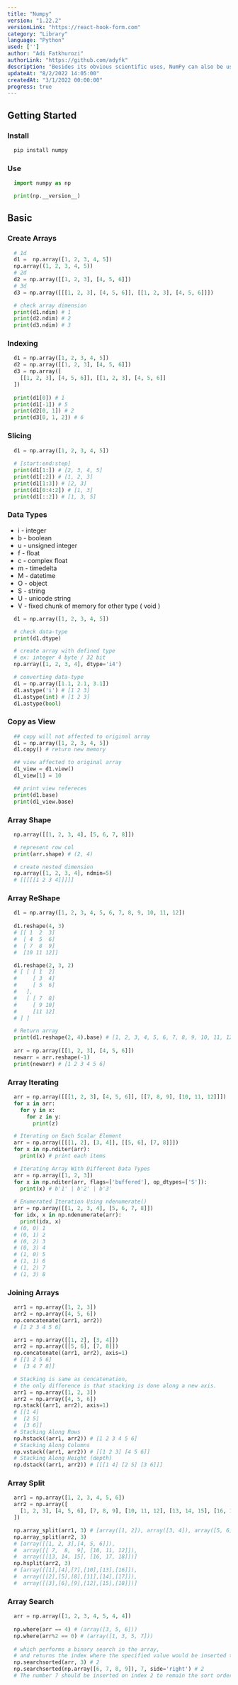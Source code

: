 ```yaml
---
title: "Numpy"
version: "1.22.2"
versionLink: "https://react-hook-form.com"
category: "Library"
language: "Python"
used: ['']
author: "Adi Fatkhurozi"
authorLink: "https://github.com/adyfk"
description: "Besides its obvious scientific uses, NumPy can also be used as an efficient multi-dimensional container of generic data. Arbitrary data-types can be defined. This allows NumPy to seamlessly and speedily integrate with a wide variety of databases."
updateAt: "8/2/2022 14:05:00"
createdAt: "3/1/2022 00:00:00"
progress: true
---             
```


## Getting Started

### Install 
```bash
  pip install numpy
```

### Use
```py
  import numpy as np

  print(np.__version__)
```

## Basic 

### Create Arrays
```py
  # 1d
  d1 =  np.array([1, 2, 3, 4, 5])
  np.array((1, 2, 3, 4, 5))
  # 2d
  d2 = np.array([[1, 2, 3], [4, 5, 6]])
  # 3d
  d3 = np.array([[[1, 2, 3], [4, 5, 6]], [[1, 2, 3], [4, 5, 6]]])

  # check array dimension
  print(d1.ndim) # 1
  print(d2.ndim) # 2
  print(d3.ndim) # 3
```

### Indexing 
```py
  d1 = np.array([1, 2, 3, 4, 5])
  d2 = np.array([[1, 2, 3], [4, 5, 6]])
  d3 = np.array([
    [[1, 2, 3], [4, 5, 6]], [[1, 2, 3], [4, 5, 6]]
  ])
  
  print(d1[0]) # 1
  print(d1[-1]) # 5
  print(d2[0, 1]) # 2
  print(d3[0, 1, 2]) # 6
```

### Slicing
```py 
  d1 = np.array([1, 2, 3, 4, 5])
  
  # [start:end:step]
  print(d1[1:]) # [2, 3, 4, 5]
  print(d1[:2]) # [1, 2, 3]
  print(d1[1:3]) # [2, 3]
  print(d1[0:4:2]) # [1, 3]
  print(d1[::2]) # [1, 3, 5]
```

### Data Types
* i - integer
* b - boolean
* u - unsigned integer
* f - float
* c - complex float
* m - timedelta
* M - datetime
* O - object
* S - string
* U - unicode string
* V - fixed chunk of memory for other type ( void )

```py
  d1 = np.array([1, 2, 3, 4, 5])

  # check data-type
  print(d1.dtype)

  # create array with defined type
  # ex: integer 4 byte / 32 bit
  np.array([1, 2, 3, 4], dtype='i4')

  # converting data-type
  d1 = np.array([1.1, 2.1, 3.1])
  d1.astype('i') # [1 2 3]
  d1.astype(int) # [1 2 3]
  d1.astype(bool)
```

### Copy as View
```py 
  ## copy will not affected to original array
  d1 = np.array([1, 2, 3, 4, 5])
  d1.copy() # return new memory

  ## view affected to original array
  d1_view = d1.view()
  d1_view[1] = 10

  ## print view refereces
  print(d1.base)
  print(d1_view.base)
```

### Array Shape
```py
  np.array([[1, 2, 3, 4], [5, 6, 7, 8]])

  # represent row col
  print(arr.shape) # (2, 4)

  # create nested dimension
  np.array([1, 2, 3, 4], ndmin=5) 
  # [[[[[1 2 3 4]]]]]
```
###
### Array ReShape
```py
  d1 = np.array([1, 2, 3, 4, 5, 6, 7, 8, 9, 10, 11, 12])
  
  d1.reshape(4, 3)
  # [[ 1  2  3]
  #  [ 4  5  6]
  #  [ 7  8  9]
  #  [10 11 12]]

  d1.reshape(2, 3, 2)
  # [ [ [ 1  2]
  #     [ 3  4]
  #     [ 5  6]
  #   ],
  #   [ [ 7  8]
  #     [ 9 10]
  #     [11 12]
  # ] ]

  # Return array
  print(d1.reshape(2, 4).base) # [1, 2, 3, 4, 5, 6, 7, 8, 9, 10, 11, 12]
  
  arr = np.array([[1, 2, 3], [4, 5, 6]])
  newarr = arr.reshape(-1)
  print(newarr) # [1 2 3 4 5 6]
```

### Array Iterating
```py
  arr = np.array([[[1, 2, 3], [4, 5, 6]], [[7, 8, 9], [10, 11, 12]]])
  for x in arr:
    for y in x:
      for z in y:
        print(z)

  # Iterating on Each Scalar Element
  arr = np.array([[[1, 2], [3, 4]], [[5, 6], [7, 8]]])
  for x in np.nditer(arr):
    print(x) # print each items

  # Iterating Array With Different Data Types
  arr = np.array([1, 2, 3])
  for x in np.nditer(arr, flags=['buffered'], op_dtypes=['S']):
    print(x) # b'1' | b'2' | b'3'
  
  # Enumerated Iteration Using ndenumerate()
  arr = np.array([[1, 2, 3, 4], [5, 6, 7, 8]])
  for idx, x in np.ndenumerate(arr):
    print(idx, x) 
  # (0, 0) 1
  # (0, 1) 2
  # (0, 2) 3
  # (0, 3) 4
  # (1, 0) 5
  # (1, 1) 6
  # (1, 2) 7
  # (1, 3) 8
```

### Joining Arrays
```py
  arr1 = np.array([1, 2, 3])
  arr2 = np.array([4, 5, 6])
  np.concatenate((arr1, arr2)) 
  # [1 2 3 4 5 6]

  arr1 = np.array([[1, 2], [3, 4]])
  arr2 = np.array([[5, 6], [7, 8]])
  np.concatenate((arr1, arr2), axis=1) 
  # [[1 2 5 6]
  #  [3 4 7 8]]

  # Stacking is same as concatenation, 
  # the only difference is that stacking is done along a new axis.
  arr1 = np.array([1, 2, 3])
  arr2 = np.array([4, 5, 6])
  np.stack((arr1, arr2), axis=1)
  # [[1 4]
  #  [2 5]
  #  [3 6]]
  # Stacking Along Rows
  np.hstack((arr1, arr2)) # [1 2 3 4 5 6]
  # Stacking Along Columns
  np.vstack((arr1, arr2)) # [[1 2 3] [4 5 6]]
  # Stacking Along Height (depth)
  np.dstack((arr1, arr2)) # [[[1 4] [2 5] [3 6]]]
```

### Array Split 
```py
  arr1 = np.array([1, 2, 3, 4, 5, 6])
  arr2 = np.array([
    [1, 2, 3], [4, 5, 6], [7, 8, 9], [10, 11, 12], [13, 14, 15], [16, 17, 18]
  ])

  np.array_split(arr1, 3) # [array([1, 2]), array([3, 4]), array([5, 6])]
  np.array_split(arr2, 3) 
  # [array([[1, 2, 3],[4, 5, 6]]), 
  #  array([[ 7,  8,  9], [10, 11, 12]]), 
  #  array([[13, 14, 15], [16, 17, 18]])]
  np.hsplit(arr2, 3)
  # [array([[1],[4],[7],[10],[13],[16]]), 
  #  array([[2],[5],[8],[11],[14],[17]]), 
  #  array([[3],[6],[9],[12],[15],[18]])]
```

### Array Search
```py
  arr = np.array([1, 2, 3, 4, 5, 4, 4])
  
  np.where(arr == 4) # (array([3, 5, 6]))
  np.where(arr%2 == 0) # (array([1, 3, 5, 7]))
   
  # which performs a binary search in the array, 
  # and returns the index where the specified value would be inserted to maintain the search order.
  np.searchsorted(arr, 3) # 2 
  np.searchsorted(np.array([6, 7, 8, 9]), 7, side='right') # 2
  # The number 7 should be inserted on index 2 to remain the sort order.
```